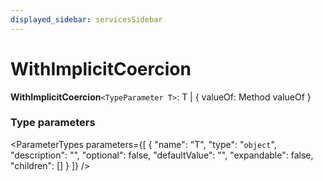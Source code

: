 ```yaml
---
displayed_sidebar: servicesSidebar
---
```



# WithImplicitCoercion

 **WithImplicitCoercion**`<TypeParameter T>`: T \| &#123; valueOf: Method valueOf  &#125;

### Type parameters

<ParameterTypes parameters={[
  {
    "name": "T",
    "type": "`object`",
    "description": "",
    "optional": false,
    "defaultValue": "",
    "expandable": false,
    "children": []
  }
]} />
